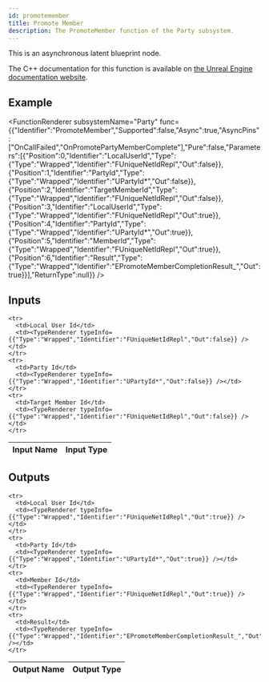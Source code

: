 ```yaml
---
id: promotemember
title: Promote Member
description: The PromoteMember function of the Party subsystem.
---
```



This is an asynchronous latent blueprint node.

The C++ documentation for this function is available on [the Unreal Engine documentation website](https://dev.epicgames.com/documentation/en-us/unreal-engine/API/Plugins/OnlineSubsystem/Interfaces/IOnlineParty/).

## Example

<FunctionRenderer subsystemName="Party" func={{"Identifier":"PromoteMember","Supported":false,"Async":true,"AsyncPins":["OnCallFailed","OnPromotePartyMemberComplete"],"Pure":false,"Parameters":[{"Position":0,"Identifier":"LocalUserId","Type":{"Type":"Wrapped","Identifier":"FUniqueNetIdRepl","Out":false}},{"Position":1,"Identifier":"PartyId","Type":{"Type":"Wrapped","Identifier":"UPartyId*","Out":false}},{"Position":2,"Identifier":"TargetMemberId","Type":{"Type":"Wrapped","Identifier":"FUniqueNetIdRepl","Out":false}},{"Position":3,"Identifier":"LocalUserId","Type":{"Type":"Wrapped","Identifier":"FUniqueNetIdRepl","Out":true}},{"Position":4,"Identifier":"PartyId","Type":{"Type":"Wrapped","Identifier":"UPartyId*","Out":true}},{"Position":5,"Identifier":"MemberId","Type":{"Type":"Wrapped","Identifier":"FUniqueNetIdRepl","Out":true}},{"Position":6,"Identifier":"Result","Type":{"Type":"Wrapped","Identifier":"EPromoteMemberCompletionResult_","Out":true}}],"ReturnType":null}} />

## Inputs


<table>
  <thead>
    <tr>
      <th>Input Name</th>
      <th>Input Type</th>
    </tr>
  </thead>
  <tbody>
    
    <tr>
      <td>Local User Id</td>
      <td><TypeRenderer typeInfo={{"Type":"Wrapped","Identifier":"FUniqueNetIdRepl","Out":false}} /></td>
    </tr>
    <tr>
      <td>Party Id</td>
      <td><TypeRenderer typeInfo={{"Type":"Wrapped","Identifier":"UPartyId*","Out":false}} /></td>
    </tr>
    <tr>
      <td>Target Member Id</td>
      <td><TypeRenderer typeInfo={{"Type":"Wrapped","Identifier":"FUniqueNetIdRepl","Out":false}} /></td>
    </tr>
  </tbody>
</table>


## Outputs


<table>
  <thead>
    <tr>
      <th>Output Name</th>
      <th>Output Type</th>
    </tr>
  </thead>
  <tbody>
    
    <tr>
      <td>Local User Id</td>
      <td><TypeRenderer typeInfo={{"Type":"Wrapped","Identifier":"FUniqueNetIdRepl","Out":true}} /></td>
    </tr>
    <tr>
      <td>Party Id</td>
      <td><TypeRenderer typeInfo={{"Type":"Wrapped","Identifier":"UPartyId*","Out":true}} /></td>
    </tr>
    <tr>
      <td>Member Id</td>
      <td><TypeRenderer typeInfo={{"Type":"Wrapped","Identifier":"FUniqueNetIdRepl","Out":true}} /></td>
    </tr>
    <tr>
      <td>Result</td>
      <td><TypeRenderer typeInfo={{"Type":"Wrapped","Identifier":"EPromoteMemberCompletionResult_","Out":true}} /></td>
    </tr>
  </tbody>
</table>


